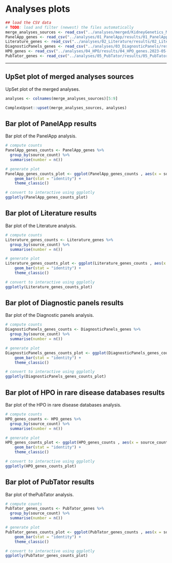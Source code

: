 # Analyses plots {#analyses-plots}

```r
## load the CSV data
# TODO: load and filter (newest) the files automatically 
merge_analyses_sources <- read_csv("../analyses/merged/KidneyGenetics_MergeAnalysesSources.2023-05-18.csv")
PanelApp_genes <- read_csv("../analyses/01_PanelApp/results/01_PanelApp_genes.2023-05-18.csv")
Literature_genes <- read_csv("../analyses/02_Literature/results/02_Literature_genes.2023-05-18.csv")
DiagnosticPanels_genes <- read_csv("../analyses/03_DiagnosticPanels/results/03_DiagnosticPanels_genes.2023-05-18.csv")
HPO_genes <- read_csv("../analyses/04_HPO/results/04_HPO_genes.2023-05-18.csv")
PubTator_genes <- read_csv("../analyses/05_PubTator/results/05_PubTator_genes.2023-05-18.csv")
```
---


## UpSet plot of merged analyses sources

UpSet plot of the merged analyses.

```r
analyses <- colnames(merge_analyses_sources)[5:9]

ComplexUpset::upset(merge_analyses_sources, analyses)
```


## Bar plot of PanelApp results

Bar plot of the PanelApp analysis.

```r
# compute counts
PanelApp_genes_counts <- PanelApp_genes %>%
  group_by(source_count) %>%
  summarise(number = n())

# generate plot
PanelApp_genes_counts_plot <- ggplot(PanelApp_genes_counts , aes(x = source_count, y = number)) + 
    geom_bar(stat = "identity") +
    theme_classic()

# convert to interactive using ggplotly
ggplotly(PanelApp_genes_counts_plot)
```


## Bar plot of Literature results

Bar plot of the Literature analysis.

```r
# compute counts
Literature_genes_counts <- Literature_genes %>%
  group_by(source_count) %>%
  summarise(number = n())

# generate plot
Literature_genes_counts_plot <- ggplot(Literature_genes_counts , aes(x = source_count, y = number)) + 
    geom_bar(stat = "identity") +
    theme_classic()

# convert to interactive using ggplotly
ggplotly(Literature_genes_counts_plot)
```


## Bar plot of Diagnostic panels results

Bar plot of the Diagnostic panels analysis.

```r
# compute counts
DiagnosticPanels_genes_counts <- DiagnosticPanels_genes %>%
  group_by(source_count) %>%
  summarise(number = n())

# generate plot
DiagnosticPanels_genes_counts_plot <- ggplot(DiagnosticPanels_genes_counts , aes(x = source_count, y = number)) + 
    geom_bar(stat = "identity") +
    theme_classic()

# convert to interactive using ggplotly
ggplotly(DiagnosticPanels_genes_counts_plot)
```


## Bar plot of HPO in rare disease databases results

Bar plot of the HPO in rare disease databases analysis.

```r
# compute counts
HPO_genes_counts <- HPO_genes %>%
  group_by(source_count) %>%
  summarise(number = n())

# generate plot
HPO_genes_counts_plot <- ggplot(HPO_genes_counts , aes(x = source_count, y = number)) + 
    geom_bar(stat = "identity") +
    theme_classic()

# convert to interactive using ggplotly
ggplotly(HPO_genes_counts_plot)
```


## Bar plot of PubTator results

Bar plot of thePubTator analysis.

```r
# compute counts
PubTator_genes_counts <- PubTator_genes %>%
  group_by(source_count) %>%
  summarise(number = n())

# generate plot
PubTator_genes_counts_plot <- ggplot(PubTator_genes_counts , aes(x = source_count, y = number)) + 
    geom_bar(stat = "identity") +
    theme_classic()

# convert to interactive using ggplotly
ggplotly(PubTator_genes_counts_plot)
```